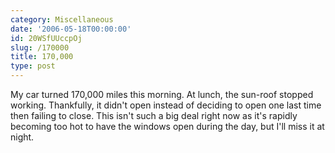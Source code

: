 ```yaml
---
category: Miscellaneous
date: '2006-05-18T00:00:00'
id: 20WSfUUccpOj
slug: /170000
title: 170,000
type: post
---
```


My car turned 170,000 miles this morning. At lunch, the sun-roof
stopped working. Thankfully, it didn't open instead of deciding to
open one last time then failing to close. This isn't such a big
deal right now as it's rapidly becoming too hot to have the windows
open during the day, but I'll miss it at night.